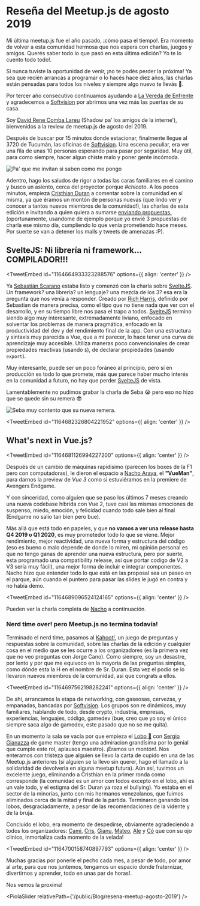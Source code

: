 

# Reseña del Meetup.js de agosto 2019

Mi última meetup.js fue el año pasado, ¡cómo pasa el tiempo!. Era momento de volver a esta comunidad hermosa que nos espera con charlas, juegos y amigos. Querés saber todo lo que pasó en esta última edición? Yo te lo cuento todo todo!.

Si nunca tuviste la oportunidad de venir, ¡no te podés perder la próxima! Ya sea que recién arrancás a programar o lo hacés hace diez años, las charlas están pensadas para todos los niveles y siempre algo nuevo te llevás 🙌.

Por tercer año consecutivo continuamos ayudando a [La Vereda de Enfrente](https://www.facebook.com/pg/vereda.d.enfrente2013) y agradecemos a [Softvision](http://www.linkedin.com/company/softvision/) por abrirnos una vez más las puertas de su casa.

Soy [David Rene Comba Lareu](https://twitter.com/shadow_of__soul) (Shadow pa’ los amigos de la interne’), bienvenidos a la review de meetup.js de agosto del 2019.

Después de buscar por 15 minutos donde estacionar, finalmente llegue al 3720 de Tucumán, las oficinas de [Softvision](http://www.linkedin.com/company/softvision/). Una escena peculiar, era ver una fila de unas 10 personas esperando para pasar por seguridad. Muy útil, para como siempre, hacer algun chiste malo y poner gente incómoda.

![Pa' que me invitan si saben como me pongo](/public/Blog/resena-meetup-agosto-2019/meme/1.jpg)

Adentro, hago los saludos de rigor a todas las caras familiares en el camino y busco un asiento, cerca del proyector porque _#chicato_. A los pocos minutos, empieza [Cristhian Duran](https://twitter.com/durancristhian) a comentar sobre la comunidad en sí misma, ya que éramos un montón de personas nuevas (que lindo ver y conocer a tantos nuevos miembros de la comunidad!), las charlas de esta edición e invitando a quien quiera a sumarse [enviando propuestas.](https://github.com/meetupjs-ar/charlas/issues/new) (oportunamente, usandome de ejemplo porque yo envié 3 propuestas de charla ese mismo día, cumpliendo lo que venía prometiendo hace meses. Por suerte se van a detener los mails y tweets de amenazas :P).

## SvelteJS: Ni librería ni framework... COMPILADOR!!!

<TweetEmbed id="1164664933323288576" options={{ align: 'center' }} />

Ya [Sebastián Scarano](https://github.com/opensas) estaba listo y comenzó con la charla sobre [SvelteJS](https://svelte.dev). Un framework? una librería? un lenguaje? una mezcla de los 3? esa era la pregunta que nos venía a responder. Creado por [Rich Harris](https://twitter.com/rich_harris), definido por Sebastian de manera precisa, como el tipo que no tiene nada que ver con el desarrollo, y en su tiempo libre nos pasa el trapo a todos. [SvelteJS](https://svelte.dev) termino siendo algo muy interesante, extremadamente liviano, enfocado en solventar los problemas de manera pragmática, enfocado en la productividad del dev y del rendimiento final de la app. Con una estructura y sintaxis muy parecida a Vue, que a mi parecer, lo hace tener una curva de aprendizaje muy accesible. Utiliza maneras poco convencionales de crear propiedades reactivas (usando `$`), de declarar propiedades (usando `export`).

Muy interesante, puede ser un poco foráneo al principio, pero sí en producción es todo lo que promete, más que parece haber mucho interés en la comunidad a futuro, no hay que perder [SvelteJS](https://svelte.dev) de vista.

Lamentablemente no pudimos grabar la charla de Seba 😭 pero eso no hizo que se quede sin su remera 😎

<Img
  src="/Blog/resena-meetup-agosto-2019/meetupjs_ago19_2.jpg"
  alt="Seba muy contento que su nueva remera."
/>

<TweetEmbed id="1164682326804221952" options={{ align: 'center' }} />

## What's next in Vue.js?

<TweetEmbed id="1164681126994227200" options={{ align: 'center' }} />

Después de un cambio de máquinas rapidisimo (parecen los boxes de la F1 pero con computadoras), le dieron el espacio a [Nacho Araya](https://twitter.com/ianaya89), el **"VueMan"**, para darnos la preview de _Vue 3_ como si estuviéramos en la premiere de Avengers Endgame.

Y con sinceridad, como alguien que se paso los últimos 7 meses creando una nueva codebase híbrida con Vue 2, tuve casi las mismas emociones de suspenso, miedo, emoción, y felicidad cuando todo sale bien al final (Endgame no salio tan bien pero bue).

Más allá que está todo en papeles, y que **no vamos a ver una release hasta Q4 2019 o Q1 2020**, es muy prometedor todo lo que se viene. Mejor rendimiento, mejor reactividad, una nueva forma y estructura del código (eso es bueno o malo depende de donde lo miren, mi opinión personal es que no tengo ganas de aprender una nueva estructura, pero por suerte, esta programado una compatibility release, así que portar codigo de V2 a V3 sería muy fácil),
una mejor forma de incluir e integrar componentes. Nacho hizo que entender todo lo que está en las proposal sea un paseo en el parque, aún cuando el puntero para pasar las slides le jugó en contra y no había demo.

<TweetEmbed id="1164689096524124165" options={{ align: 'center' }} />

Pueden ver la charla completa de [Nacho](https://twitter.com/ianaya89) a continuación.

<YouTube videoId="Xc2UOewg8Wg" containerClassName="video-wrapper" className="video-iframe" />

### Nerd time over! pero Meetup.js no termina todavía!

Terminado el nerd time, pasamos al [Kahoot!](https://kahoot.it/), un juego de preguntas y respuestas sobre la comunidad, sobre las charlas de la edición y cualquier cosa en el medio que se les ocurre a los organizadores (es la primera vez que no veo preguntas con Jorge Cano). Como siempre, soy un desastre, por lento y por que me equivoco en la mayoria de las preguntas simples, como dónde esta la H en el nombre de Sr. Duran. Esta vez el podio se lo llevaron nuevos miembros de la comunidad, asi que congrats a ellos.

<TweetEmbed id="1164697562198282241" options={{ align: 'center' }} />

De ahi, arrancamos la etapa de networking, con gaseosas, cervezas, y empanadas, bancadas por [Softvision](http://www.linkedin.com/company/softvision/). Los grupos son re dinámicos, muy familiares, hablando de todo, desde crypto, industria, empresas, experiencias, lenguajes, código, gamedev (bue, creo que yo soy el único siempre saca algo de gamedev, este pasado que no se me quita).

En un momento la sala se vacía por que empieza el [Lobo 🐺](https://es.wikipedia.org/wiki/Los_hombres_lobo_de_Castronegro) con [Sergio Gianazza](https://twitter.com/srgianu) de game master (tengo una admiracion grandísima por lo genial que cumple este rol, aplausos maestro). ¡Eramos un montón!. Nos enteramos con tristeza que alguien se llevo la carta de cupido en una de las Meetup.js anteriores
(si alguien se la llevo sin querer, hago el llamado a la solidaridad de devolverla en alguna meetup futura). Aún así, tuvimos un excelente juego, eliminando a Cristhian en la primer ronda como corresponde (la comunidad es un amor con todos excepto en el lobo, ahí es un vale todo, y el estigma del Sr. Duran ya roza el bullying). Yo estaba en el sector de la minorías, junto con mis hermanos venezolanos, que fuimos eliminados cerca de la mitad y final de la partida. Terminaron ganando los lobos, desgraciadamente, a pesar de las recomendaciones de la vidente y de la bruja.

Concluido el lobo, era momento de despedirse, obviamente agradeciendo a todos los organizadores: [Cami](https://twitter.com/camilunghi), [Cris](https://twitter.com/DuranCristhian), [Gianu](https://twitter.com/srgianu), [Mateo](https://twitter.com/mateosilguero1), [Ale](https://twitter.com/a0viedo) y [Có](https://twitter.com/co_constanza) que con su ojo clinico, inmortaliza cada momento de la velada!

<TweetEmbed id="1164700158740897793" options={{ align: 'center' }} />

Muchas gracias por ponerle el pecho cada mes, a pesar de todo, por amor al arte, para que nos juntemos, tengamos un espacio donde fraternizar, divertirnos y aprender, todo en unas par de horas!.

Nos vemos la proxima!

<PiolaSlider relativePath={'/public/Blog/resena-meetup-agosto-2019'} />

<script async src="https://platform.twitter.com/widgets.js" charSet="utf-8" />
